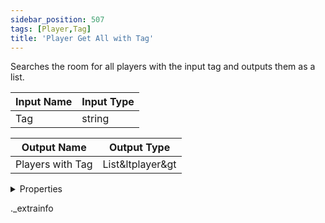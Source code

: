 ```yaml
---
sidebar_position: 507
tags: [Player,Tag]
title: 'Player Get All with Tag'
---
```


Searches the room for all players with the input tag and outputs them as a list.



<IChip uuid="8286a047-19a2-4ad0-bdec-833f35adf4f2" />

| Input Name | Input Type |
|-----------|-----------|
| Tag | string |

| Output Name | Output Type |
|-----------|-----------|
| Players with Tag | List&ltplayer&gt |


<details>
  <summary>Properties</summary>
  <div>
    <div>
    <table>
      <thead>
        <tr>
          <th>Room availability:</th>
          <th>Available everywhere</th>
        </tr>
        <tr>
          <th>Is beta required?</th>
          <th>No</th>
        </tr>
        <tr>
          <th>Is this chip a trolling risk?</th>
          <th>No</th>
        </tr>
        <tr>
          <th>Is this chip a role assignment risk?</th>
          <th>No</th>
        </tr>
        <tr>
          <th>Chip UUID</th>
          <th>8286a047-19a2-4ad0-bdec-833f35adf4f2</th>
        </tr>
      </thead>
    </table>
    </div>
  </div>
</details>

._extrainfo